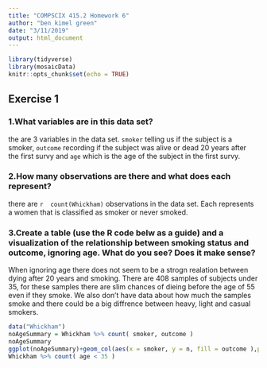 ```yaml
---
title: "COMPSCIX 415.2 Homework 6"
author: "ben kimel green"
date: "3/11/2019"
output: html_document
---
```


```r
library(tidyverse)
library(mosaicData)
knitr::opts_chunk$set(echo = TRUE)
```

## Exercise 1
### 1.What variables are in this data set?<br/>
the are 3 variables in the data set. `smoker` telling us if the subject is a smoker, `outcome` recording if the subject was alive or dead 20 years after the first survy  and `age` which is the age of the subject in the first survy.<br/>

### 2.How many observations are there and what does each represent?<br/>
there are `r  count(Whickham)` observations in the data set. Each represents a women that is classified as smoker or never smoked.<br/>

### 3.Create a table (use the R code belw as a guide) and a visualization of the relationship between smoking status and outcome, ignoring age. What do you see? Does it make sense? <br/>
When ignoring age there does not seem to be a strogn realation between dying after 20 years and smoking. There are 408 samples of subjects under 35, for these samples there are slim chances of dieing before the age of 55 even if they smoke. We also don't have data about how much the samples smoke and there could be a big diffrence between heavy, light and casual smokers.<br/>
```r
data("Whickham")
noAgeSummary = Whickham %>% count( smoker, outcome )
noAgeSummary
ggplot(noAgeSummary)+geom_col(aes(x = smoker, y = n, fill = outcome ),position = "dodge")
Whickham %>% count( age < 35 )
```

